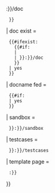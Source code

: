 {{documentation/end box
| preload = {{{preload|}}}   <!--Allow custom preloads-->
| content = {{{content|}}}
| link box = {{{link box|}}}   <!--So "link box=off" works-->

| docpage = 
  {{#if: {{{1|}}}
  | {{{1|}}}
  | {{{docspace|{{NAMESPACE}}}}}:{{{template page|{{PAGENAME}}}}}/doc
  }}
| doc exist = 
  {{#ifexist: 
    {{#if: {{{1|}}}
    | {{{1|}}}   <!--Other docname fed-->
    | {{{docspace|{{NAMESPACE}}}}}:{{{template page|{{PAGENAME}}}}}/doc
    }}
  | yes
  }}
| docname fed =
  {{#if: {{{1|}}}
  | yes
  }}

| sandbox = 
  {{{docspace|{{NAMESPACE}}}}}:{{{template page|{{PAGENAME}}}}}/sandbox
| testcases = 
  {{{docspace|{{NAMESPACE}}}}}:{{{template page|{{PAGENAME}}}}}/testcases

| template page = 
  {{NAMESPACE}}:{{{template page|{{PAGENAME}}}}}

}}<noinclude>

<!-- Add categories and interwikis to the /doc subpage, not here! -->
</noinclude>